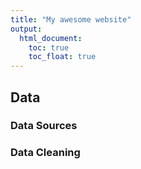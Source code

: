 ```yaml
---
title: "My awesome website"
output: 
  html_document:
    toc: true
    toc_float: true
---
```


## **Data**

### Data Sources

### Data Cleaning